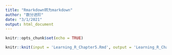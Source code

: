```yaml
---
title: "Rmarkdown转为markdown"
author: "数分进阶"
date: "3/1/2021"
output: html_document
---
```


```r
knitr::opts_chunk$set(echo = TRUE)
```


```r
knitr::knit(input = 'Learning_R_Chapter5.Rmd', output = 'Learning_R_Chapter5.md')
```

